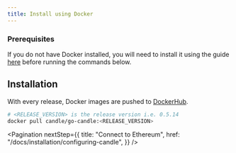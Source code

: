 ```yaml
---
title: Install using Docker
---
```


### Prerequisites

If you do not have Docker installed, you will need to install it using the guide
[here](https://docs.docker.com/get-docker/) before running the commands below.

## Installation

With every release, Docker images are pushed to
[DockerHub](https://hub.docker.com/r/candle/go-candle).

```bash
# <RELEASE_VERSION> is the release version i.e. 0.5.14
docker pull candle/go-candle:<RELEASE_VERSION>
```

<Pagination
  nextStep={{
    title: "Connect to Ethereum",
    href: "/docs/installation/configuring-candle",
  }}
/>
